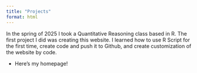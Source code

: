 ```yaml
---
title: "Projects"
format: html
---
```


In the spring of 2025 I took a Quantitative Reasoning class based in R. The first project I did was creating this website. I learned how to use R Script for the first time, create code and push it to Github, and create customization of the website by code. 

- Here's my homepage!